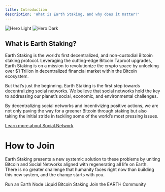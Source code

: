 ```yaml
---
title: Introduction
description: 'What is Earth Staking, and why does it matter?'
---
```


<img
  className="block dark:hidden"
  src="/images/intro.png"
  alt="Hero Light"
/>
<img
  className="hidden dark:block"
  src="/images/intro.png"
  alt="Hero Dark"
/>

## What is Earth Staking?
Earth Staking is the world’s first decentralized, and non-custodial Bitcoin staking protocol. Leveraging the cutting-edge Bitcoin Taproot upgrades, Earth Staking is on a mission to revolutionize the crypto space by unlocking over $1 Trillon in decentralized financial market within the Bitcoin ecosystem.

But that’s just the beginning. Earth Staking is the first step towards decentralizing social networks. We believe that social networks hold the key to addressing our planet’s social, economic, and environmental challenges. 

By decentralizing social networks and incentivizing positive actions, we are not only paving the way for a greener Bitcoin through staking but also taking the initial stride in tackling some of the world’s most pressing issues.

[Learn more about Social.Network](social-network) 

# How to Join

Earth Staking presents a new systemic solution to these problems by uniting Bitcoin and Social Networks aligned with regenerating all life on Earth. There is no greater challenge that humanity faces right now than building this new system, and the change starts with you. 

<CardGroup cols={2}>
  <Card
    title="Become a Node Operator"
    icon="farm"
    href="/get-involved/node-operator"
  >
    Run an Earth Node
  </Card>
  <Card
    title="Become a Staker"
    icon="bitcoin"
    href="/earth-staking#ethereum"
  >
    Liquid Bitcoin Staking
  </Card>
</CardGroup>
<CardGroup cols={1}>
  <Card
    title="Become an Ambassador"
    icon="heart"
    href="/get-involved/ambassador"
  >
    Join the EARTH Community
  </Card>
</CardGroup>